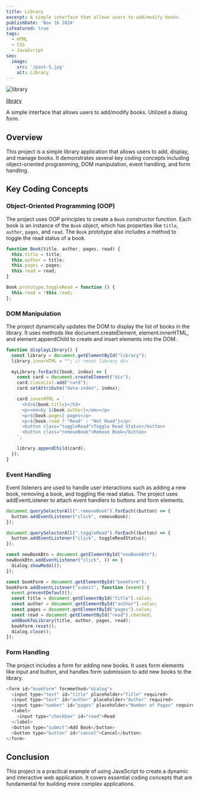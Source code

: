 ```yaml
---
title: Library
excerpt: A simple interface that allows users to add/modify books.
publishDate: 'Nov 16 2024'
isFeatured: true
tags:
  - HTML
  - CSS
  - JavaScript
seo:
  image:
    src: '/post-5.jpg'
    alt: Library
---
```


<Image src={postImage} alt="library" />

<a href="https://erikgrinn.github.io/odin-library/" target="_blank">library</a>

A simple interface that allows users to add/modify books. Utilized a dialog form.

## Overview
This project is a simple library application that allows users to add, display, and manage books. It demonstrates several key coding concepts including object-oriented programming, DOM manipulation, event handling, and form handling.

## Key Coding Concepts

### Object-Oriented Programming (OOP)
The project uses OOP principles to create a `Book` constructor function. Each book is an instance of the `Book` object, which has properties like `title`, `author`, `pages`, and `read`. The `Book` prototype also includes a method to toggle the read status of a book.

```js
function Book(title, author, pages, read) {
  this.title = title;
  this.author = title;
  this.pages = pages;
  this.read = read;
}

Book.prototype.toggleRead = function () {
  this.read = !this.read;
};
```

### DOM Manipulation
The project dynamically updates the DOM to display the list of books in the library. It uses methods like document.createElement, element.innerHTML, and element.appendChild to create and insert elements into the DOM.

```js
function displayLibrary() {
  const library = document.getElementById("library");
  library.innerHTML = ""; // reset library div

  myLibrary.forEach((book, index) => {
    const card = document.createElement("div");
    card.classList.add("card");
    card.setAttribute("data-index", index);

    card.innerHTML = `
      <h3>${book.title}</h3>
      <p><em>by ${book.author}</em></p>
      <p>${book.pages} pages</p>
      <p>${book.read ? "Read" : "Not Read"}</p>
      <button class="toggleRead">Toggle Read Status</button>
      <button class="removeBook">Remove Book</button>
    `;

    library.appendChild(card);
  });
}
```

### Event Handling
Event listeners are used to handle user interactions such as adding a new book, removing a book, and toggling the read status. The project uses addEventListener to attach event handlers to buttons and form elements.

```js
document.querySelectorAll(".removeBook").forEach((button) => {
  button.addEventListener("click", removeBook);
});

document.querySelectorAll(".toggleRead").forEach((button) => {
  button.addEventListener("click", toggleReadStatus);
});

const newBookBtn = document.getElementById("newBookBtn");
newBookBtn.addEventListener("click", () => {
  dialog.showModal();
});

const bookForm = document.getElementById("bookForm");
bookForm.addEventListener("submit", function (event) {
  event.preventDefault();
  const title = document.getElementById("title").value;
  const author = document.getElementById("author").value;
  const pages = document.getElementById("pages").value;
  const read = document.getElementById("read").checked;
  addBookToLibrary(title, author, pages, read);
  bookForm.reset();
  dialog.close();
});
```
### Form Handling
The project includes a form for adding new books. It uses form elements like input and button, and handles form submission to add new books to the library.

```js
<form id="bookForm" formmethod="dialog">
  <input type="text" id="title" placeholder="Title" required>
  <input type="text" id="author" placeholder="Author" required>
  <input type="number" id="pages" placeholder="Number of Pages" required>
  <label>
    <input type="checkbox" id="read">Read
  </label>
  <button type="submit">Add Book</button>
  <button type="button" id="cancel">Cancel</button>
</form>
```

## Conclusion
This project is a practical example of using JavaScript to create a dynamic and interactive web application. It covers essential coding concepts that are fundamental for building more complex applications. 
